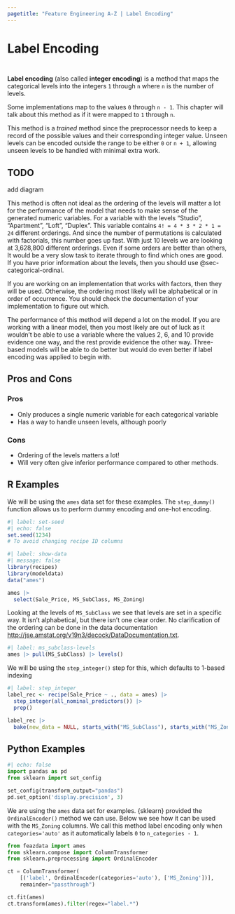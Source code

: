 ```yaml
---
pagetitle: "Feature Engineering A-Z | Label Encoding"
---
```


# Label Encoding {#sec-categorical-label}

::: {style="visibility: hidden; height: 0px;"}
## Label Encoding
:::

**Label encoding** (also called **integer encoding**) is a method that maps the categorical levels into the integers `1` through `n` where `n` is the number of levels.

::: callout-note
Some implementations map to the values `0` through `n - 1`.
This chapter will talk about this method as if it were mapped to `1` through `n`.
:::

This method is a *trained* method since the preprocessor needs to keep a record of the possible values and their corresponding integer value.
Unseen levels can be encoded outside the range to be either `0` or `n + 1`, allowing unseen levels to be handled with minimal extra work.

::: callout-caution
# TODO

add diagram
:::

This method is often not ideal as the ordering of the levels will matter a lot for the performance of the model that needs to make sense of the generated numeric variables.
For a variable with the levels "Studio", "Apartment", "Loft", "Duplex".
This variable contains `4! = 4 * 3 * 2 * 1 = 24` different orderings.
And since the number of permutations is calculated with factorials, this number goes up fast.
With just 10 levels we are looking at 3,628,800 different orderings.
Even if some orders are better than others, It would be a very slow task to iterate through to find which ones are good.
If you have prior information about the levels, then you should use @sec-categorical-ordinal.

If you are working on an implementation that works with factors, then they will be used.
Otherwise, the ordering most likely will be alphabetical or in order of occurrence.
You should check the documentation of your implementation to figure out which.

The performance of this method will depend a lot on the model.
If you are working with a linear model, then you most likely are out of luck as it wouldn't be able to use a variable where the values 2, 6, and 10 provide evidence one way, and the rest provide evidence the other way.
Three-based models will be able to do better but would do even better if label encoding was applied to begin with.

## Pros and Cons

### Pros

-   Only produces a single numeric variable for each categorical variable
-   Has a way to handle unseen levels, although poorly

### Cons

-   Ordering of the levels matters a lot!
-   Will very often give inferior performance compared to other methods.

## R Examples

We will be using the `ames` data set for these examples.
The `step_dummy()` function allows us to perform dummy encoding and one-hot encoding.

```r
#| label: set-seed
#| echo: false
set.seed(1234)
# To avoid changing recipe ID columns
```

```r
#| label: show-data
#| message: false
library(recipes)
library(modeldata)
data("ames")

ames |>
  select(Sale_Price, MS_SubClass, MS_Zoning)
```

Looking at the levels of `MS_SubClass` we see that levels are set in a specific way.
It isn't alphabetical, but there isn't one clear order.
No clarification of the ordering can be done in the data documentation <http://jse.amstat.org/v19n3/decock/DataDocumentation.txt>.

```r
#| label: ms_subclass-levels
ames |> pull(MS_SubClass) |> levels()
```

We will be using the `step_integer()` step for this, which defaults to 1-based indexing

```r
#| label: step_integer
label_rec <- recipe(Sale_Price ~ ., data = ames) |>
  step_integer(all_nominal_predictors()) |>
  prep()

label_rec |>
  bake(new_data = NULL, starts_with("MS_SubClass"), starts_with("MS_Zoning"))
```

## Python Examples

```python
#| echo: false
import pandas as pd
from sklearn import set_config

set_config(transform_output="pandas")
pd.set_option('display.precision', 3)
```

We are using the `ames` data set for examples.
{sklearn} provided the `OrdinalEncoder()` method we can use.
Below we see how it can be used with the `MS_Zoning` columns.
We call this method label encoding only when `categories='auto'` as it automatically labels `0` to `n_categories - 1`.

```python
from feazdata import ames
from sklearn.compose import ColumnTransformer
from sklearn.preprocessing import OrdinalEncoder

ct = ColumnTransformer(
    [('label', OrdinalEncoder(categories='auto'), ['MS_Zoning'])], 
    remainder="passthrough")

ct.fit(ames)
ct.transform(ames).filter(regex="label.*")
```
